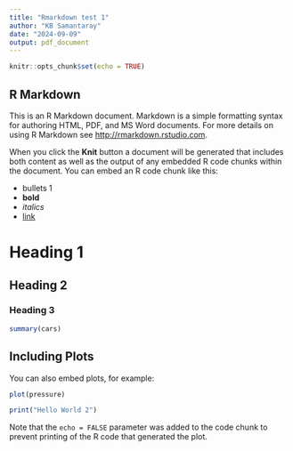 ```yaml
---
title: "Rmarkdown test 1"
author: "KB Samantaray"
date: "2024-09-09"
output: pdf_document
---
```


```r
knitr::opts_chunk$set(echo = TRUE)
```

## R Markdown

This is an R Markdown document. Markdown is a simple formatting syntax for authoring HTML, PDF, and MS Word documents. For more details on using R Markdown see <http://rmarkdown.rstudio.com>.

When you click the **Knit** button a document will be generated that includes both content as well as the output of any embedded R code chunks within the document. You can embed an R code chunk like this:

- bullets 1  
- **bold**  
- *italics*  
- [link](https://google.com)

# Heading 1    
## Heading 2     
### Heading 3    

```r
summary(cars)
```

## Including Plots

You can also embed plots, for example:

```r
plot(pressure)
```

```r
print("Hello World 2")
```

Note that the `echo = FALSE` parameter was added to the code chunk to prevent printing of the R code that generated the plot.

